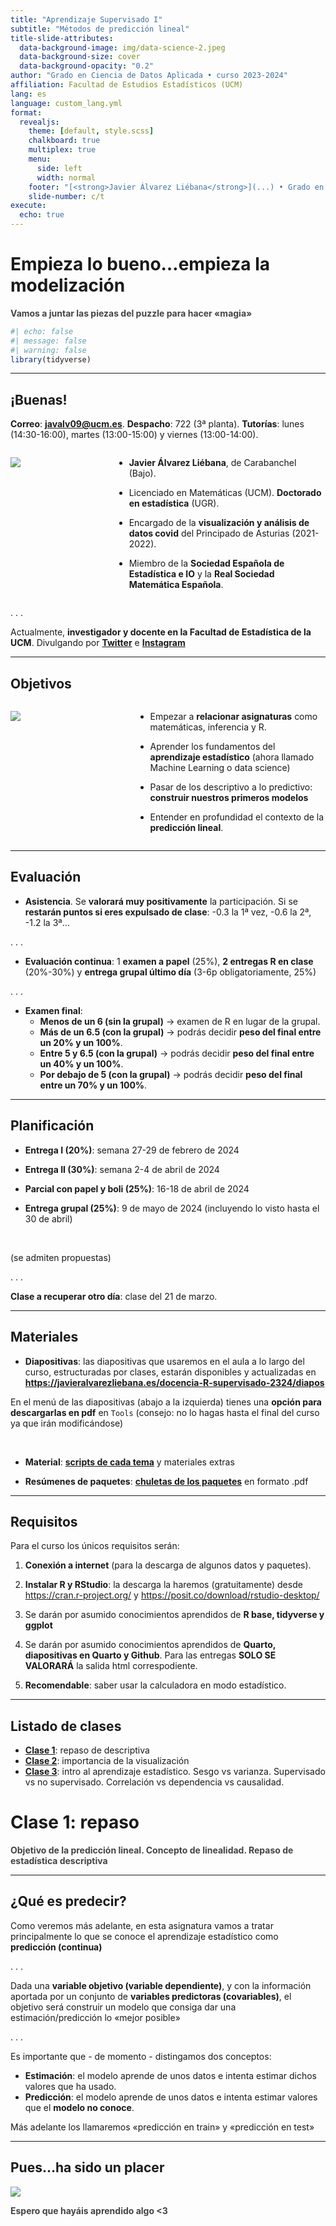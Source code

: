 ---
title: "Aprendizaje Supervisado I"
subtitle: "Métodos de predicción lineal"
title-slide-attributes:
  data-background-image: img/data-science-2.jpeg
  data-background-size: cover
  data-background-opacity: "0.2"
author: "Grado en Ciencia de Datos Aplicada • curso 2023-2024"
affiliation: Facultad de Estudios Estadísticos (UCM)
lang: es
language: custom_lang.yml
format: 
  revealjs:
    theme: [default, style.scss]
    chalkboard: true
    multiplex: true
    menu:
      side: left
      width: normal
    footer: "[<strong>Javier Álvarez Liébana</strong>](...) • Grado en Ciencia de Datos Aplicada (UCM) • curso 2023-2024"
    slide-number: c/t
execute:
  echo: true
---

# Empieza lo bueno...empieza la modelización

[**Vamos a juntar las piezas del puzzle para hacer «magia»**]{style="color:#444442;"}

```{r}
#| echo: false
#| message: false
#| warning: false
library(tidyverse)
```

---

## ¡Buenas!

[**Correo**]{.hl-green}: **<javalv09@ucm.es>**. [**Despacho**]{.hl-green}: 722 (3ª planta). [**Tutorías**]{.hl-green}: lunes (14:30-16:00), martes (13:00-15:00) y viernes (13:00-14:00).

::: columns
::: {.column width="30%"}
![](img/me.jpeg)
:::

::: {.column width="70%"}
::: incremental
-   [**Javier Álvarez Liébana**]{.hl-yellow}, de Carabanchel (Bajo).

-   Licenciado en Matemáticas (UCM). [**Doctorado en estadística**]{.hl-yellow} (UGR).

-   Encargado de la [**visualización y análisis de datos covid**]{.hl-yellow} del Principado de Asturias (2021-2022).

-   Miembro de la [**Sociedad Española de Estadística e IO**]{.hl-yellow} y la [**Real Sociedad Matemática Española**]{.hl-yellow}.
:::
:::
:::

. . .

Actualmente, [**investigador y docente en la Facultad de Estadística de la UCM**]{.hl-yellow}. Divulgando por [**Twitter**](https://twitter.com/dadosdelaplace) e [**Instagram**](https://instagram.com/javieralvarezliebana)


---

## Objetivos

::: columns
::: {.column width="37%"}
![](https://assets-global.website-files.com/6092cb6b4ac959f39728dd26/6188a97fa499b5fbfe410417_target%20(1).png)
:::

::: {.column width="63%"}
::: incremental
- Empezar a [**relacionar asignaturas**]{.hl-yellow} como matemáticas, inferencia y R.

- Aprender los fundamentos del [**aprendizaje estadístico**]{.hl-yellow} (ahora llamado Machine Learning o data science)

- Pasar de los descriptivo a lo predictivo: [**construir nuestros primeros modelos**]{.hl-yellow}

- Entender en profundidad el contexto de la [**predicción lineal**]{.hl-yellow}.


:::
:::
:::

---

## Evaluación

-   [**Asistencia**]{.hl-yellow}. Se [**valorará muy positivamente**]{.hl-purple} la participación. Si se [**restarán puntos si eres expulsado de clase**]{.hl-purple}: -0.3 la 1ª vez, -0.6 la 2ª, -1.2 la 3ª...

. . .

- [**Evaluación continua**]{.hl-yellow}: 1 **examen a papel** (25%), **2 entregas R en clase** (20%-30%) y **entrega grupal último día** (3-6p obligatoriamente, 25%)
  
. . .

- [**Examen final**]{.hl-yellow}:
  - [**Menos de un 6 (sin la grupal)**]{.hl-purple} -> examen de R en lugar de la grupal.
  - [**Más de un 6.5 (con la grupal)**]{.hl-purple} -> podrás decidir **peso del final entre un 20% y un 100%**.
  - [**Entre 5 y 6.5 (con la grupal)**]{.hl-purple} -> podrás decidir **peso del final entre un 40% y un 100%**.
  - [**Por debajo de 5 (con la grupal)**]{.hl-purple} -> podrás decidir **peso del final entre un 70% y un 100%**.
  

---

## Planificación


* [**Entrega I (20%)**]{.hl-yellow}: semana 27-29 de febrero de 2024

* [**Entrega II (30%)**]{.hl-yellow}: semana 2-4 de abril de 2024

* [**Parcial con papel y boli (25%)**]{.hl-yellow}: 16-18 de abril de 2024 

* [**Entrega grupal (25%)**]{.hl-yellow}: 9 de mayo de 2024 (incluyendo lo visto hasta el 30 de abril)

&nbsp;

(se admiten propuestas)

. . . 

[**Clase a recuperar otro día**]{.hl-yellow}: clase del 21 de marzo.

---

## Materiales

* [**Diapositivas**]{.hl-yellow}: las diapositivas que usaremos en el aula a lo largo del curso, estructuradas por clases, estarán disponibles y actualizadas en **<https://javieralvarezliebana.es/docencia-R-supervisado-2324/diapos>** 

En el menú de las diapositivas (abajo a la izquierda) tienes una [**opción para descargarlas en pdf**]{.hl-yellow} en `Tools` (consejo: no lo hagas hasta el final del curso ya que irán modificándose)
  
&nbsp;

* [**Material**]{.hl-yellow}: [**scripts de cada tema**](https://github.com/dadosdelaplace/docencia-R-supervisado-2324/tree/main/material) y materiales extras

* [**Resúmenes de paquetes**]{.hl-yellow}: [**chuletas de los paquetes**](https://github.com/dadosdelaplace/docencia-R-supervisado-2324/tree/main/fichas%20paquetes) en formato .pdf

---


## Requisitos

Para el curso los únicos requisitos serán:

1.  [**Conexión a internet**]{.hl-yellow} (para la descarga de algunos datos y paquetes).

2.  [**Instalar R y RStudio**]{.hl-yellow}: la descarga la haremos (gratuitamente) desde <https://cran.r-project.org/> y  <https://posit.co/download/rstudio-desktop/>

3. Se darán por asumido conocimientos aprendidos de [**R base, tidyverse y ggplot**]{.hl-yellow}

4. Se darán por asumido conocimientos aprendidos de [**Quarto, diapositivas en Quarto y Github**]{.hl-yellow}. Para las entregas [**SOLO SE VALORARÁ**]{.hl-purple} la salida html correspodiente.

5. [**Recomendable**]{.hl-yellow}: saber usar la calculadora en modo estadístico.


---

## Listado de clases

* [**Clase 1**](#clase-1): repaso de descriptiva
* [**Clase 2**](#clase-2): importancia de la visualización
* [**Clase 3**](#clase-3): intro al aprendizaje estadístico. Sesgo vs varianza. Supervisado vs no supervisado. Correlación vs dependencia vs causalidad.


# Clase 1: repaso {#clase-1}

[**Objetivo de la predicción lineal. Concepto de linealidad. Repaso de estadística descriptiva**]{style="color:#444442;"}

---

## ¿Qué es predecir?

Como veremos más adelante, en esta asignatura vamos a tratar principalmente lo que se conoce el aprendizaje estadístico como [**predicción (continua)**]{.hl-yellow}

. . .

Dada una [**variable objetivo (variable dependiente)**]{.hl-yellow}, y con la información aportada por un conjunto de [**variables predictoras (covariables)**]{.hl-yellow}, el objetivo será construir un modelo que consiga dar una estimación/predicción lo «mejor posible»

. . .

Es importante que - de momento - distingamos dos conceptos:

* [**Estimación**]{.hl-yellow}: el modelo aprende de unos datos e intenta estimar dichos valores que ha usado.
* [**Predicción**]{.hl-yellow}: el modelo aprende de unos datos e intenta estimar valores que el **modelo no conoce**.

Más adelante los llamaremos «predicción en train» y «predicción en test»

---

## Pues...ha sido un placer

![](img/me.jpeg)

[**Espero que hayáis aprendido algo <3**]{style="color:#444442;"}


